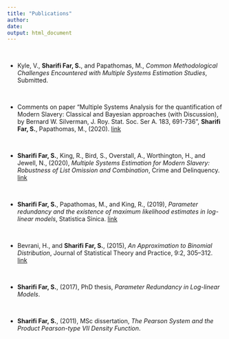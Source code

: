 ```yaml
---
title: "Publications"
author: 
date: 
output: html_document
---
```



$~$

- Kyle, V., __Sharifi Far, S.__, and Papathomas, M., _Common Methodological Challenges Encountered with Multiple Systems Estimation Studies_, Submitted.

$~$

- Comments on paper "Multiple Systems Analysis for the quantification of Modern Slavery: Classical and Bayesian approaches (with Discussion), by Bernard W. Silverman, J. Roy. Stat. Soc. Ser A.  183, 691-736", __Sharifi Far, S.__, Papathomas, M., (2020). [link](https://rss.onlinelibrary.wiley.com/doi/full/10.1111/rssa.12505)

$~$

- __Sharifi Far, S.__, King, R., Bird, S., Overstall, A., Worthington, H., and Jewell, N., (2020), _Multiple Systems Estimation for Modern Slavery: Robustness of List Omission and Combination_, Crime and Delinquency. [link](https://journals.sagepub.com/doi/full/10.1177/0011128720951429)



$~$

- __Sharifi Far, S.__, Papathomas, M., and King, R., (2019), _Parameter redundancy and the existence of maximum likelihood estimates in log-linear models_, Statistica Sinica.  [link](http://www3.stat.sinica.edu.tw/ss_newpaper/SS-2018-0100_na.pdf)

$~$


- Bevrani, H., and __Sharifi Far, S.__, (2015), _An Approximation to Binomial Distribution_, Journal of Statistical Theory and Practice, 9:2, 305–312.
[link](https://www.tandfonline.com/doi/abs/10.1080/15598608.2014.892445?journalCode=ujsp20#.VKrb-ntSK-E)

$~$

- __Sharifi Far, S.__, (2017), PhD thesis, _Parameter Redundancy in Log-linear Models_.


$~$

- __Sharifi Far, S.__, (2011), MSc dissertation, _The Pearson System and the Product Pearson-type VII Density Function_. 


